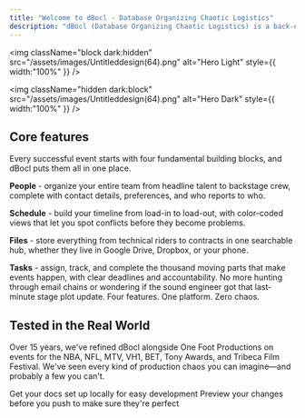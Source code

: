 ```yaml
---
title: "Welcome to dBocl - Database Organizing Chaotic Logistics"
description: "dBocl (Database Organizing Chaotic Logistics) is a back-of-house event management platform for event producers, festival organizers, theater managers, tour managers, event hosts and more."
---
```


<img
  className="block dark:hidden"
  src="/assets/images/Untitleddesign(64).png"
  alt="Hero Light"
  style={{ width:"100%" }}
/>

<img
  className="hidden dark:block"
  src="/assets/images/Untitleddesign(64).png"
  alt="Hero Dark"
  style={{ width:"100%" }}
/>

## Core features

Every successful event starts with four fundamental building blocks, and dBocl puts them all in one place. 

**People** - organize your entire team from headline talent to backstage crew, complete with contact details, preferences, and who reports to who. 

**Schedule** - build your timeline from load-in to load-out, with color-coded views that let you spot conflicts before they become problems. 

**Files** - store everything from technical riders to contracts in one searchable hub, whether they live in Google Drive, Dropbox, or your phone. 

**Tasks** - assign, track, and complete the thousand moving parts that make events happen, with clear deadlines and accountability. No more hunting through email chains or wondering if the sound engineer got that last-minute stage plot update. Four features. One platform. Zero chaos.

<CardGroup cols={2}>
  <Card title="People" icon="people-group" iconType="regular" href="https://harbinger.mintlify.app/essentials/people">
    
  </Card>
  <Card title="Schedule" icon="calendar" iconType="regular" href="https://harbinger.mintlify.app/essentials/schedule">
    
  </Card>
  <Card title="Files" icon="files" href="https://harbinger.mintlify.app/essentials/files">
    
  </Card>
  <Card title="Tasks" icon="list-check" iconType="regular" href="https://harbinger.mintlify.app/essentials/tasks">
    
  </Card>
</CardGroup>

## Tested in the Real World

Over 15 years, we've refined dBocl alongside One Foot Productions on events for the NBA, NFL, MTV, VH1, BET, Tony Awards, and Tribeca Film Festival. We've seen every kind of production chaos you can imagine—and probably a few you can't.

<CardGroup cols={2}>
  <Card title="Edit Your Docs" icon="pen-to-square" href="https://mintlify.com/docs/quickstart" cta="Testing">
    Get your docs set up locally for easy development
  </Card>
  <Card title="Preview Changes" icon="image" href="https://mintlify.com/docs/development">
    Preview your changes before you push to make sure they're perfect
  </Card>
</CardGroup>